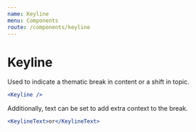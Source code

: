 ```yaml
---
name: Keyline
menu: Components
route: /components/keyline
---
```


# Keyline

Used to indicate a thematic break in content or a shift in topic.

```jsx react-live
<Keyline />
```

Additionally, text can be set to add extra context to the break.

```jsx react-live
<KeylineText>or</KeylineText>
```
